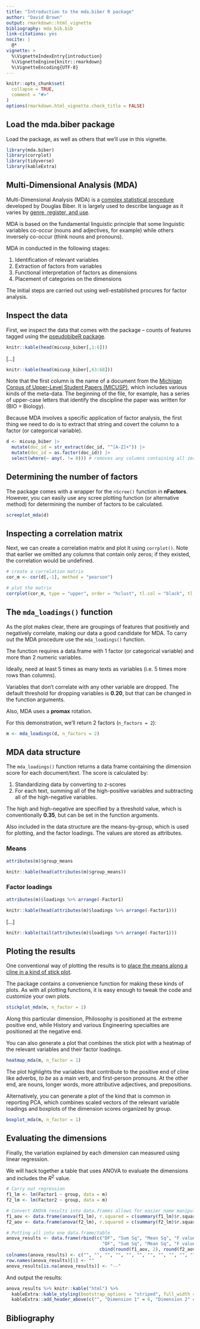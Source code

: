 ```yaml
---
title: "Introduction to the mda.biber R package"
author: "David Brown"
output: rmarkdown::html_vignette
bibliography: mda_bib.bib
link-citations: yes
nocite: |
  @*
vignette: >
  %\VignetteIndexEntry{introduction}
  %\VignetteEngine{knitr::rmarkdown}
  %\VignetteEncoding{UTF-8}
---
```


```r
knitr::opts_chunk$set(
  collapse = TRUE,
  comment = "#>"
)
options(rmarkdown.html_vignette.check_title = FALSE)
```

## Load the mda.biber package

Load the package, as well as others that we'll use in this vignette.

```r
library(mda.biber)
library(corrplot)
library(tidyverse)
library(kableExtra)
```

## Multi-Dimensional Analysis (MDA)

Multi-Dimensional Analysis (MDA) is a [complex statistical procedure](https://www.uni-bamberg.de/fileadmin/eng-ling/fs/Chapter_21/Index.html?Multidimensionalanalysis.html) developed by Douglas Biber. It is largely used to describe language as it varies by [genre, register, and use](https://www.uni-bamberg.de/fileadmin/eng-ling/fs/Chapter_21/Index.html?21Summary.html).

MDA is based on the fundamental linguistic principle that some linguistic variables co-occur (nouns and adjectives, for example) while others inversely co-occur (think nouns and pronouns).

MDA in conducted in the following stages:

1. Identification of relevant variables
1. Extraction of factors from variables
1. Functional interpretation of factors as dimensions
1. Placement of categories on the dimensions

The initial steps are carried out using well-established procures for factor analysis.

## Inspect the data

First, we inspect the data that comes with the package -- counts of features tagged using the [pseudobibeR package](https://cran.r-project.org/package=pseudobibeR).

```r
knitr::kable(head(micusp_biber[,1:6]))
```

[...]

```r
knitr::kable(head(micusp_biber[,63:68]))
```

Note that the first column is the name of a document from the [Michigan Corpus of Upper-Level Student Papers (MICUSP)](https://elicorpora.info/), which includes various kinds of the meta-data. The beginning of the file, for example, has a series of upper-case letters that identify the discipline the paper was written for (BIO = Biology).

Because MDA involves a specific application of factor analysis, the first thing we need to do is to extract that string and covert the column to a factor (or categorical variable).

```r
d <- micusp_biber |>
  mutate(doc_id = str_extract(doc_id, "^[A-Z]+")) |>
  mutate(doc_id = as.factor(doc_id)) |>
  select(where(~ any(. != 0))) # removes any columns containing all zeros as required for corrplot
```

## Determining the number of factors

The package comes with a wrapper for the `nScree()` function in **nFactors**. However, you can easily use any scree plotting function (or alternative method) for determining the number of factors to be calculated.

```r
screeplot_mda(d)
```

## Inspecting a correlation matrix

Next, we can create a correlation matrix and plot it using `corrplot()`. Note
that earlier we omitted any columns that contain only zeros; if they existed,
the correlation would be undefined.

```r
# create a correlation matrix
cor_m <- cor(d[,-1], method = "pearson")

# plot the matrix
corrplot(cor_m, type = "upper", order = "hclust", tl.col = "black", tl.srt = 45, diag = F, tl.cex = 0.5)
```

## The `mda_loadings()` function

As the plot makes clear, there are groupings of features that positively and negatively correlate, making our data a good candidate for MDA. To carry out the MDA procedure use the `mda_loadings()` function.

The function requires a data.frame with 1 factor (or categorical variable) and more than 2 numeric variables.

Ideally, need at least 5 times as many texts as variables (i.e. 5 times more rows than columns).

Variables that don't correlate with any other variable are dropped. The default threshold for dropping variables is **0.20**, but that can be changed in the function arguments.

Also, MDA uses a **promax** rotation.

For this demonstration, we'll return 2 factors (`n_factors = 2`):

```r
m <- mda_loadings(d, n_factors = 2)
```

## MDA data structure

The `mda_loadings()` function returns a data frame containing the dimension score for each document/text. The score is calculated by:

1. Standardizing data by converting to z-scores
1. For each text, summing all of the high-positive variables and subtracting all of the high-negative variables.

The high and high-negative are specified by a threshold value, which is conventionally **0.35**, but can be set in the function arguments.

Also included in the data structure are the means-by-group, which is used for plotting, and the factor loadings. The values are stored as attributes.

### Means

```r
attributes(m)$group_means
```

```r
knitr::kable(head(attributes(m)$group_means))
```

### Factor loadings

```r
attributes(m)$loadings %>% arrange(-Factor1)
```

```r
knitr::kable(head(attributes(m)$loadings %>% arrange(-Factor1)))
```

[...]

```r
knitr::kable(tail(attributes(m)$loadings %>% arrange(-Factor1)))
```

## Ploting the results

One conventional way of plotting the results is to [place the means along a cline in a kind of stick plot](https://www.uni-bamberg.de/fileadmin/eng-ling/fs/Chapter_21/Index.html?23DimensionsofEnglish.html).

The package contains a convenience function for making these kinds of plots. As with all plotting functions, it is easy enough to tweak the code and customize your own plots.

```r
stickplot_mda(m, n_factor = 1)
```

Along this particular dimension, Philosophy is positioned at the extreme positive end, while History and various Engineering specialties are positioned at the negative end.

You can also generate a plot that combines the stick plot with a heatmap of the relevant variables and their factor loadings.

```r
heatmap_mda(m, n_factor = 1)
```

The plot highlights the variables that contribute to the positive end of cline like adverbs, *to be* as a main verb, and first-person pronouns. At the other end, are nouns, longer words, more attributive adjectives, and prepositions.

Alternatively, you can generate a plot of the kind that is common in reporting PCA, which combines scaled vectors of the relevant variable loadings and boxplots of the dimension scores organized by group.

```r
boxplot_mda(m, n_factor = 1)
```

## Evaluating the dimensions

Finally, the variation explained by each dimension can measured using linear regression.

We will hack together a table that uses ANOVA to evaluate the dimensions and includes the *R*^2^ value.

```r

# Carry out regression
f1_lm <- lm(Factor1 ~ group, data = m)
f2_lm <- lm(Factor2 ~ group, data = m)

# Convert ANOVA results into data.frames allows for easier name manipulation
f1_aov <- data.frame(anova(f1_lm), r.squared = c(summary(f1_lm)$r.squared*100, NA))
f2_aov <- data.frame(anova(f2_lm), r.squared = c(summary(f2_lm)$r.squared*100, NA))

# Putting all into one data.frame/table
anova_results <- data.frame(rbind(c("DF", "Sum Sq", "Mean Sq", "F value", "Pr(>F)", "*R*^2^",
                                    "DF", "Sum Sq", "Mean Sq", "F value", "Pr(>F)", "*R*^2^"),
                                   cbind(round(f1_aov, 2), round(f2_aov, 2))))
colnames(anova_results) <- c("", "", "", "", "", "", "", "", "", "", "", "")
row.names(anova_results)[1] <- ""
anova_results[is.na(anova_results)] <- "--"
```

And output the results:

```r
anova_results %>% knitr::kable("html") %>%
  kableExtra::kable_styling(bootstrap_options = "striped", full_width = F) %>%
  kableExtra::add_header_above(c("", "Dimension 1" = 6, "Dimension 2" = 6))

```


## Bibliography
